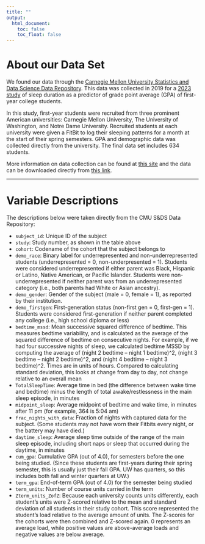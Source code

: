 ```yaml
---
title: ""
output: 
  html_document:
    toc: false
    toc_float: false
---
```


# About our Data Set 

We found our data through the [Carnegie Mellon University Statistics and Data Science Data Repository](https://cmustatistics.github.io/data-repository/). This data was collected in 2019 for a [2023 study](https://www.pnas.org/doi/10.1073/pnas.2209123120) of sleep duration as a predictor of grade point average (GPA) of first-year college students. 

In this study, first-year students were recruited from three prominent American universities: Carnegie Mellon University, The University of Washington, and Notre Dame University. Recruited students at each university were given a FitBit to log their sleeping patterns for a month at the start of their spring semesters. GPA and demographic data was collected directly from the university. The final data set includes 634 students. 

More information on data collection can be found at [this site](https://cmustatistics.github.io/data-repository/psychology/cmu-sleep.html) and the data can be downloaded directly from [this link](https://cmustatistics.github.io/data-repository/data/cmu-sleep.csv). 

---

# Variable Descriptions 

The descriptions below were taken directly from the CMU S&DS Data Repository:

* `subject_id`:	Unique ID of the subject
* `study`:	Study number, as shown in the table above
* `cohort`:	Codename of the cohort that the subject belongs to
* `demo_race`:	Binary label for underrepresented and non-underrepresented students (underrepresented = 0, non-underpresented = 1). Students were considered underrepresented if either parent was Black, Hispanic or Latino, Native American, or Pacific Islander. Students were non-underrepresented if neither parent was from an underrepresented category (i.e., both parents had White or Asian ancestry).
* `demo_gender`:	Gender of the subject (male = 0, female = 1), as reported by their institution.
* `demo_firstgen`:	First-generation status (non-first gen = 0, first-gen = 1). Students were considered first-generation if neither parent completed any college (i.e., high school diploma or less)
* `bedtime_mssd`:	Mean successive squared difference of bedtime. This measures bedtime variability, and is calculated as the average of the squared difference of bedtime on consecutive nights. For example, if we had four successive nights of sleep, we calculated bedtime MSSD by computing the average of (night 2 bedtime – night 1 bedtime)^2, (night 3 bedtime – night 2 bedtime)^2, and (night 4 bedtime – night 3 bedtime)^2. Times are in units of hours. Compared to calculating standard deviation, this looks at change from day to day, not change relative to an overall mean
* `TotalSleepTime`:	Average time in bed (the difference between wake time and bedtime) minus the length of total awake/restlessness in the main sleep episode, in minutes
* `midpoint_sleep`:	Average midpoint of bedtime and wake time, in minutes after 11 pm (for example, 364 is 5:04 am)
* `frac_nights_with_data`:	Fraction of nights with captured data for the subject. (Some students may not have worn their Fitbits every night, or the battery may have died.)
* `daytime_sleep`:	Average sleep time outside of the range of the main sleep episode, including short naps or sleep that occurred during the daytime, in minutes
* `cum_gpa`:	Cumulative GPA (out of 4.0), for semesters before the one being studied. (Since these students are first-years during their spring semester, this is usually just their fall GPA. UW has quarters, so this includes both fall and winter quarters at UW.)
* `term_gpa`:	End-of-term GPA (out of 4.0) for the semester being studied
* `term_units`:	Number of course units carried in the term
* `Zterm_units_ZofZ`:	Because each university counts units differently, each student’s units were Z-scored relative to the mean and standard deviation of all students in their study cohort. This score represented the student’s load relative to the average amount of units. The Z-scores for the cohorts were then combined and Z-scored again. 0 represents an average load, while positive values are above-average loads and negative values are below average.